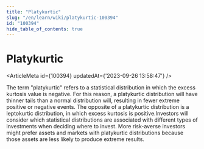 ```yaml
---
title: "Platykurtic"
slug: "/en/learn/wiki/platykurtic-100394"
id: "100394"
hide_table_of_contents: true
---
```



# Platykurtic

<ArticleMeta id={100394} updatedAt={'2023-09-26 13:58:47'} />
<div className='border-solid border-b border-t-0 my-4 border-[var(--ifm-color-gray-300)]' />

The term "platykurtic" refers to a statistical distribution in which the excess kurtosis value is negative. For this reason, a platykurtic distribution will have thinner tails than a normal distribution will, resulting in fewer extreme positive or negative events. The opposite of a platykurtic distribution is a leptokurtic distribution, in which excess kurtosis is positive.Investors will consider which statistical distributions are associated with different types of investments when deciding where to invest. More risk-averse investors might prefer assets and markets with platykurtic distributions because those assets are less likely to produce extreme results.
